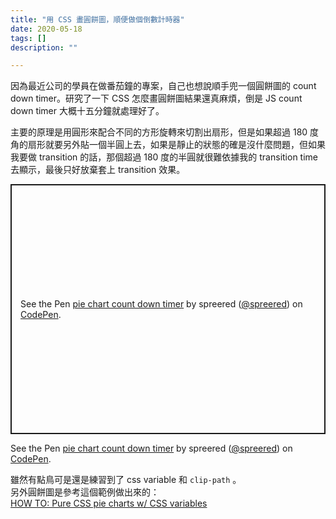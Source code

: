 ```yaml
---
title: "用 CSS 畫圓餅圖，順便做個倒數計時器"
date: 2020-05-18
tags: []
description: ""

---
```


因為最近公司的學員在做番茄鐘的專案，自己也想說順手兜一個圓餅圖的 count down timer。研究了一下 CSS 怎麼畫圓餅圖結果還真麻煩，倒是 JS count down timer 大概十五分鐘就處理好了。

主要的原理是用圓形來配合不同的方形旋轉來切割出扇形，但是如果超過 180 度角的扇形就要另外貼一個半圓上去，如果是靜止的狀態的確是沒什麼問題，但如果我要做 transition 的話，那個超過 180 度的半圓就很難依據我的 transition time 去顯示，最後只好放棄套上 transition 效果。

<p class="codepen" data-height="400" data-theme-id="dark" data-default-tab="result" data-user="spreered" data-slug-hash="zYvMPRR" style="height: 400px; box-sizing: border-box; display: flex; align-items: center; justify-content: center; border: 2px solid; margin: 1em 0; padding: 1em;" data-pen-title="pie chart count down timer">
  <span>See the Pen <a href="https://codepen.io/spreered/pen/zYvMPRR">
  pie chart count down timer</a> by spreered (<a href="https://codepen.io/spreered">@spreered</a>)
  on <a href="https://codepen.io">CodePen</a>.</span>
</p>
<script async src="https://static.codepen.io/assets/embed/ei.js"></script>

See the Pen [pie chart count down timer](https://codepen.io/spreered/pen/zYvMPRR) by spreered ([@spreered](https://codepen.io/spreered)) on [CodePen](https://codepen.io).

雖然有點鳥可是還是練習到了 css variable 和 `clip-path` 。  
另外圓餅圖是參考這個範例做出來的：  
[HOW TO: Pure CSS pie charts w/ CSS variables](https://codeburst.io/how-to-pure-css-pie-charts-w-css-variables-38287aea161e)
